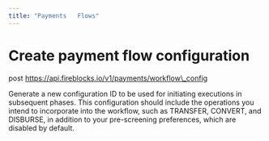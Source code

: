```yaml
---
title: "Payments   Flows"
---
```

  
  # Create payment flow configuration

post https://api.fireblocks.io/v1/payments/workflow\_config

Generate a new configuration ID to be used for initiating executions in subsequent phases. This configuration should include the operations you intend to incorporate into the workflow, such as TRANSFER, CONVERT, and DISBURSE, in addition to your pre-screening preferences, which are disabled by default.